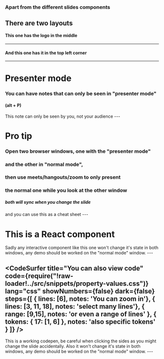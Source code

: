 


<WSlideMain
  subtitle=""
  title="Semantic HTML and Accessibility "
/>
---
<WSlide2
  title="Content"
  title2=""
  content1="What is Semantic HTML?"
  content2="Where and how should I use it?"
  content3="Accesibility"
  content4="Tooling"
/>
---
<WSlide3
  title="This could be an important title"
/>
---
<WSlide4
  title="This was"
  title2="created by"
  content1="Eder Díaz"
  content2="October 6, 2018"
/>
---
<WSlide5
  title="But you can"
  title2="contribute to it"
  content1="Send a PR to this repo"
  content2="or ask me for changes"
/>
---

### Apart from the different slides components
## There are two layouts

#### This one has the logo in the middle

---

#### And this one has it in the top left corner

---

# Presenter mode
### You can have notes that can only be seen in "presenter mode"
#### (alt + P)
<Notes>
This note can only be seen by you, not your audience
</Notes>
---

# Pro tip
### Open two browser windows, one with the "presenter mode"
### and the other in "normal mode",
### then use meets/hangouts/zoom to only present
### the normal one while you look at the other window
##### both will sync when you change the slide
<Notes>
and you can use this as a cheat sheet
</Notes>
---

# This is a React component

<Counter/>
<Notes>
  Sadly any interactive component like this one
  won't change it's state in both windows,
  any demo should be worked on the "normal mode" window.
</Notes>
---

<CodeSurfer
  title="You can also view code"
  code={require("!raw-loader!../src/snippets/property-values.css")}
  lang="css"
  showNumbers={false}
  dark={false}
  steps={[
    { lines: [6], notes: 'You can zoom in'},
    { lines: [3, 11, 18], notes: 'select many lines'},
    { range: [9,15], notes: 'or even a range of lines' },
    { tokens: { 17: [1, 6] }, notes: 'also specific tokens' }
  ]}
/>
---
<Codepen url="https://codepen.io/ederdiaz/pen/NBPWZp"/>
<Notes>
  This is a working codepen,
  be careful when clicking the sides as you might change the slide accidentally.
  Also it won't change it's state in both windows,
  any demo should be worked on the "normal mode" window.
</Notes>
---
<WSlideThankyou/>
